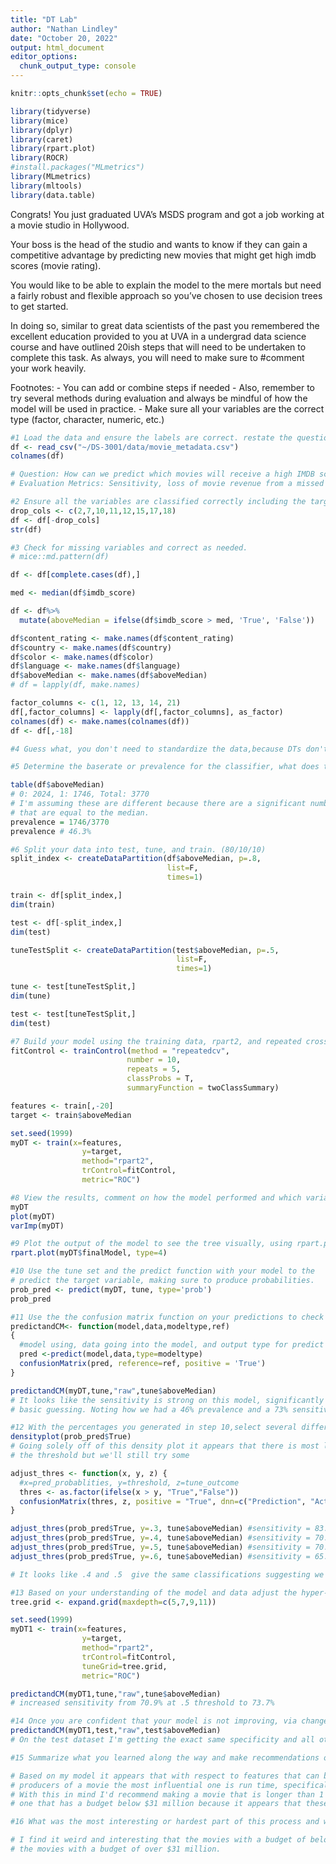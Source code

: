 ```yaml
---
title: "DT Lab"
author: "Nathan Lindley"
date: "October 20, 2022"
output: html_document
editor_options: 
  chunk_output_type: console
---
```


```r
knitr::opts_chunk$set(echo = TRUE)
```

```r
library(tidyverse)
library(mice)
library(dplyr)
library(caret)
library(rpart.plot)
library(ROCR)
#install.packages("MLmetrics")
library(MLmetrics)
library(mltools)
library(data.table)
```

Congrats! You just graduated UVA's MSDS program and got a job working at a movie studio in Hollywood. 

Your boss is the head of the studio and wants to know if they can gain a competitive advantage by predicting new movies that might get high imdb scores (movie rating). 

You would like to be able to explain the model to the mere mortals 
but need a fairly robust and flexible approach so you've 
chosen to use decision trees to get started. 

In doing so, similar to great data scientists of the past 
you remembered the excellent education provided 
to you at UVA in a undergrad data science course and have outlined 
20ish steps that will need to be undertaken to complete this task. As always, you will need to make sure to #comment your work heavily. 


 Footnotes: 
-	You can add or combine steps if needed
-	Also, remember to try several methods during evaluation and always be 
mindful of how the model will be used in practice.
- Make sure all your variables are the correct type (factor, character, numeric, etc.)


```r
#1 Load the data and ensure the labels are correct. restate the question and comment on evaluation metrics that you might pay attention to.  
df <- read_csv("~/DS-3001/data/movie_metadata.csv")
colnames(df)

# Question: How can we predict which movies will receive a high IMDB score?
# Evaluation Metrics: Sensitivity, loss of movie revenue from a missed hit would be disastrous
```

```r
#2 Ensure all the variables are classified correctly including the target variable and collapse factor variables as needed. 
drop_cols <- c(2,7,10,11,12,15,17,18)
df <- df[-drop_cols]
str(df)
```

```r
#3 Check for missing variables and correct as needed.  
# mice::md.pattern(df)

df <- df[complete.cases(df),]

med <- median(df$imdb_score)

df <- df%>%
  mutate(aboveMedian = ifelse(df$imdb_score > med, 'True', 'False'))

df$content_rating <- make.names(df$content_rating)
df$country <- make.names(df$country)
df$color <- make.names(df$color)
df$language <- make.names(df$language)
df$aboveMedian <- make.names(df$aboveMedian)
# df = lapply(df, make.names)

factor_columns <- c(1, 12, 13, 14, 21)
df[,factor_columns] <- lapply(df[,factor_columns], as_factor)
colnames(df) <- make.names(colnames(df))
df <- df[,-18]
```

```r
#4 Guess what, you don't need to standardize the data,because DTs don't require this to be done, they make local greedy decisions...keeps getting easier, go to the next step
```

```r
#5 Determine the baserate or prevalence for the classifier, what does this number mean? (Need to cut the target appropriately)

table(df$aboveMedian)
# 0: 2024, 1: 1746, Total: 3770
# I'm assuming these are different because there are a significant number of ratings
# that are equal to the median.
prevalence = 1746/3770
prevalence # 46.3%
```

```r
#6 Split your data into test, tune, and train. (80/10/10)
split_index <- createDataPartition(df$aboveMedian, p=.8,
                                   list=F,
                                   times=1)

train <- df[split_index,]
dim(train)

test <- df[-split_index,]
dim(test)

tuneTestSplit <- createDataPartition(test$aboveMedian, p=.5,
                                     list=F,
                                     times=1)

tune <- test[tuneTestSplit,]
dim(tune)

test <- test[tuneTestSplit,]
dim(test)
```

```r
#7 Build your model using the training data, rpart2, and repeated cross validation as reviewed in class with the caret package.
fitControl <- trainControl(method = "repeatedcv",
                          number = 10,
                          repeats = 5,
                          classProbs = T,
                          summaryFunction = twoClassSummary) 

features <- train[,-20]
target <- train$aboveMedian

set.seed(1999)
myDT <- train(x=features,
                y=target,
                method="rpart2",
                trControl=fitControl,
                metric="ROC")
```

```r
#8 View the results, comment on how the model performed and which variables appear to be contributing the most (variable importance)  
myDT
plot(myDT)
varImp(myDT)
```

```r
#9 Plot the output of the model to see the tree visually, using rpart.plot 
rpart.plot(myDT$finalModel, type=4)
```

```r
#10 Use the tune set and the predict function with your model to the 
# predict the target variable, making sure to produce probabilities.
prob_pred <- predict(myDT, tune, type='prob')
prob_pred
```

```r
#11 Use the the confusion matrix function on your predictions to check a variety of metrics and comment on the metric that might be best for this type of analysis given your question.  
predictandCM<- function(model,data,modeltype,ref)
{
  #model using, data going into the model, and output type for predict function
  pred <-predict(model,data,type=modeltype)
  confusionMatrix(pred, reference=ref, positive = 'True')
}

predictandCM(myDT,tune,"raw",tune$aboveMedian)
# It looks like the sensitivity is strong on this model, significantly stronger than 
# basic guessing. Noting how we had a 46% prevalence and a 73% sensitivity.
```

```r
#12 With the percentages you generated in step 10,select several different threshold levels using the threshold function we created and interpret the results. What patterns do you notice, did the evaluation metrics change? 
densityplot(prob_pred$True)
# Going solely off of this density plot it appears that there is most likely little to be improved by adjusting
# the threshold but we'll still try some

adjust_thres <- function(x, y, z) {
  #x=pred_probablities, y=threshold, z=tune_outcome
  thres <- as.factor(ifelse(x > y, "True","False"))
  confusionMatrix(thres, z, positive = "True", dnn=c("Prediction", "Actual"), mode = "everything")
}

adjust_thres(prob_pred$True, y=.3, tune$aboveMedian) #sensitivity = 83.4%
adjust_thres(prob_pred$True, y=.4, tune$aboveMedian) #sensitivity = 70.9%
adjust_thres(prob_pred$True, y=.5, tune$aboveMedian) #sensitivity = 70.9%
adjust_thres(prob_pred$True, y=.6, tune$aboveMedian) #sensitivity = 65.7%

# It looks like .4 and .5  give the same classifications suggesting we have no percentages between 0.4 and 0.5
```

```r
#13 Based on your understanding of the model and data adjust the hyper-parameter via the built in train control function in caret or build and try new features, does the model quality improve or not? If so how and why, if not, why not?
tree.grid <- expand.grid(maxdepth=c(5,7,9,11))

set.seed(1999)
myDT1 <- train(x=features,
                y=target,
                method="rpart2",
                trControl=fitControl,
                tuneGrid=tree.grid,
                metric="ROC")

predictandCM(myDT1,tune,"raw",tune$aboveMedian)
# increased sensitivity from 70.9% at .5 threshold to 73.7%
```

```r
#14 Once you are confident that your model is not improving, via changes implemented on the training set and evaluated on the the tune set, predict with the test set and report final evaluation of the model. Discuss the output in comparison with the previous evaluations.  
predictandCM(myDT1,test,"raw",test$aboveMedian)
# On the test dataset I'm getting the exact same specificity and all other metrics
```

```r
#15 Summarize what you learned along the way and make recommendations on how this could be used moving forward, being careful not to over promise. 

# Based on my model it appears that with respect to features that can be influenced by the director and 
# producers of a movie the most influential one is run time, specifically over 1 hour and 51 minutes.
# With this in mind I'd recommend making a movie that is longer than 1 hour and 51 minutes as well as 
# one that has a budget below $31 million because it appears that these movies do better.
```

```r
#16 What was the most interesting or hardest part of this process and what questions do you still have? 

# I find it weird and interesting that the movies with a budget of below $31 million generally do better than
# the movies with a budget of over $31 million.
```


